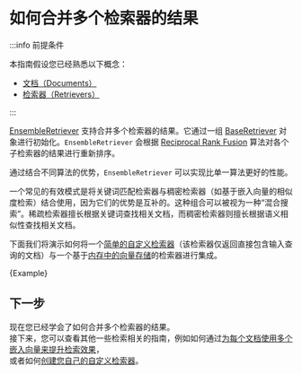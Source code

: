 # 如何合并多个检索器的结果

:::info 前提条件

本指南假设您已经熟悉以下概念：

- [文档（Documents）](https://api.js.langchain.com/classes/_langchain_core.documents.Document.html)
- [检索器（Retrievers）](/docs/concepts/retrievers)

:::

[EnsembleRetriever](https://api.js.langchain.com/classes/langchain.retrievers_ensemble.EnsembleRetriever.html) 支持合并多个检索器的结果。它通过一组 [BaseRetriever](https://api.js.langchain.com/classes/langchain_core.retrievers.BaseRetriever.html) 对象进行初始化。`EnsembleRetriever` 会根据 [Reciprocal Rank Fusion](https://plg.uwaterloo.ca/~gvcormac/cormacksigir09-rrf.pdf) 算法对各个子检索器的结果进行重新排序。

通过结合不同算法的优势，`EnsembleRetriever` 可以实现比单一算法更好的性能。

一个常见的有效模式是将关键词匹配检索器与稠密检索器（如基于嵌入向量的相似度检索）结合使用，因为它们的优势是互补的。这种组合可以被视为一种“混合搜索”。稀疏检索器擅长根据关键词查找相关文档，而稠密检索器则擅长根据语义相似性查找相关文档。

下面我们将演示如何将一个[简单的自定义检索器](/docs/how_to/custom_retriever/)（该检索器仅返回直接包含输入查询的文档）与一个基于[内存中的向量存储](https://api.js.langchain.com/classes/langchain.vectorstores_memory.MemoryVectorStore.html)的检索器进行集成。


<CodeBlock language="typescript">{Example}</CodeBlock>

## 下一步

现在您已经学会了如何合并多个检索器的结果。  
接下来，您可以查看其他一些检索相关的指南，例如如何通过[为每个文档使用多个嵌入向量来提升检索效果](/docs/how_to/multi_vector)，  
或者如何[创建您自己的自定义检索器](/docs/how_to/custom_retriever)。